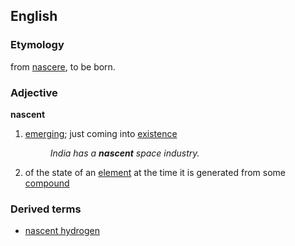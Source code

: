==English==
===Etymology===
{{L.}} from [[nascere]], to be born.
===Adjective===
'''nascent''' 
# [[emerging]]; just coming into [[existence]]
#:''India has a '''nascent''' space industry.''
#{{chemistry}} of the state of an [[element]] at the time it is generated from some [[compound]]
===Derived terms===
*[[nascent hydrogen]]